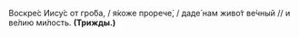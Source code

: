 Воскре́с Иису́с от гро́ба, / я́коже прорече́, / даде́ нам живо́т ве́чный // и ве́лию ми́лость. **(Трижды.)**

